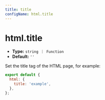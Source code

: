 ```yaml
---
title: title
configName: html.title
---
```


# html.title

- **Type:** `string ｜ Function`
- **Default:** `''`

Set the title tag of the HTML page, for example:

```js
export default {
  html: {
    title: 'example',
  },
};
```


<RsbuildConfig configName="html.title" />
